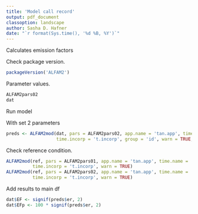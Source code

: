 ```yaml
---
title: 'Model call record'
output: pdf_document
classoption: landscape
author: Sasha D. Hafner
date: "`r format(Sys.time(), '%d %B, %Y')`"
---
```


Calculates emission factors

Check package version.

```r
packageVersion('ALFAM2')
```

Parameter values.

```r
ALFAM2pars02
dat
```

Run model 

With set 2 parameters

```r
preds <- ALFAM2mod(dat, pars = ALFAM2pars02, app.name = 'tan.app', time.name = 'ct', 
                   time.incorp = 't.incorp', group = 'id', warn = TRUE, prep = TRUE)
```

Check reference condition.

```r
ALFAM2mod(ref, pars = ALFAM2pars01, app.name = 'tan.app', time.name = 'ct', 
          time.incorp = 't.incorp', warn = TRUE)
ALFAM2mod(ref, pars = ALFAM2pars02, app.name = 'tan.app', time.name = 'ct', 
          time.incorp = 't.incorp', warn = TRUE)
```

Add results to main df
```r
dat$EF <- signif(preds$er, 2)
dat$EFp <- 100 * signif(preds$er, 2)
```

